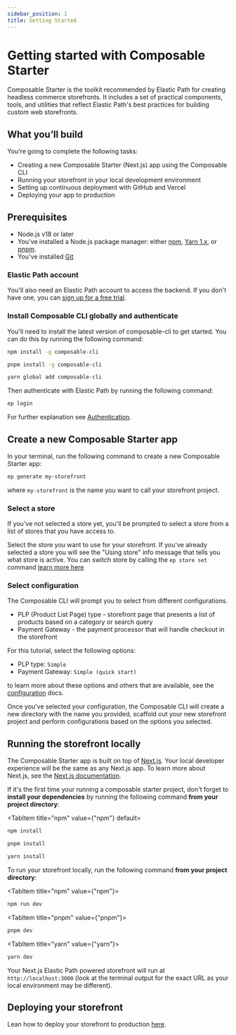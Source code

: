 ```yaml
---
sidebar_position: 1
title: Getting Started
---
```


# Getting started with Composable Starter

Composable Starter is the toolkit recommended by Elastic Path for creating headless commerce storefronts. It includes a set of practical components, tools, and utilities that reflect Elastic Path's best practices for building custom web storefronts.

## What you’ll build

You’re going to complete the following tasks:

- Creating a new Composable Starter (Next.js) app using the Composable CLI
- Running your storefront in your local development environment
- Setting up continuous deployment with GitHub and Vercel
- Deploying your app to production

## Prerequisites

- Node.js v18 or later
- You've installed a Node.js package manager: either [npm](https://www.npmjs.com/get-npm), [Yarn 1.x](https://classic.yarnpkg.com/lang/en/docs/install), or [pnpm](https://pnpm.io/installation).
- You've installed [Git](https://git-scm.com/)

### Elastic Path account
You'll also need an Elastic Path account to access the backend. If you don't have one, you can [sign up for a free trial](https://useast.cm.elasticpath.com/free-trial).

### Install Composable CLI globally and authenticate

You'll need to install the latest version of composable-cli to get started. You can do this by running the following command:

<Tabs>

<TabItem value="npm" title="npm" default>

```bash
npm install -g composable-cli
```

</TabItem>
<TabItem title="pnpm" value="pnpm" >

```bash
pnpm install -g composable-cli
```

</TabItem>

<TabItem title="yarn" value="yarn">

```bash
yarn global add composable-cli
```

</TabItem>
</Tabs>

Then authenticate with Elastic Path by running the following command:

```bash
ep login
```

For further explanation see [Authentication](/docs/developer-tools/composable-cli/installation#authentication).

## Create a new Composable Starter app

In your terminal, run the following command to create a new Composable Starter app:

```bash
ep generate my-storefront
```

where `my-storefront` is the name you want to call your storefront project.

### Select a store

If you've not selected a store yet, you'll be prompted to select a store from a list of stores that you have access to.

Select the store you want to use for your storefront. If you've already selected a store you will see the "Using store" info message that tells you what store is active. You can switch store by calling the `ep store set` command [learn more here](/docs/developer-tools/composable-cli/commands#command-reference)

### Select configuration

The Composable CLI will prompt you to select from different configurations.

- PLP (Product List Page) type - storefront page that presents a list of products based on a category or search query
- Payment Gateway - the payment processor that will handle checkout in the storefront

For this tutorial, select the following options:

- PLP type: `Simple`
- Payment Gateway: `Simple (quick start)`

to learn more about these options and others that are available, see the [configuration](/docs/category/configurations-1) docs.

Once you've selected your configuration, the Composable CLI will create a new directory with the name you provided, scaffold out your new storefront project and perform configurations based on the options you selected.


## Running the storefront locally

The Composable Starter app is built on top of [Next.js](https://nextjs.org/). Your local developer experience will be the same as any Next.js app. To learn more about Next.js, see the [Next.js documentation](https://nextjs.org/docs).

If it's the first time your running a composable starter project, don't forget to **install your dependencies** by running the following command **from your project directory**:

<Tabs>

<TabItem title="npm" value={"npm"} default>

```bash
npm install
```

</TabItem>
<TabItem title="pnpm" value={"pnpm"}>

```bash
pnpm install
```

</TabItem>
<TabItem title="yarn" value={"yarn"}>

```bash
yarn install
```

</TabItem>
</Tabs>

To run your storefront locally, run the following command **from your project directory**:

<Tabs>

<TabItem title="npm" value={"npm"}>

```bash
npm run dev
```

</TabItem>

<TabItem title="pnpm" value={"pnpm"}>

```bash
pnpm dev
```

</TabItem>

<TabItem title="yarn" value={"yarn"}>

```bash
yarn dev
```

</TabItem>

</Tabs>

Your Next.js Elastic Path powered storefront will run at `http://localhost:3000` (look at the terminal output for the exact URL as your local environment may be different).

## Deploying your storefront

Lean how to deploy your storefront to production [here](/docs/developer-tools/composable-starter/deploy/storefront-deploy).

